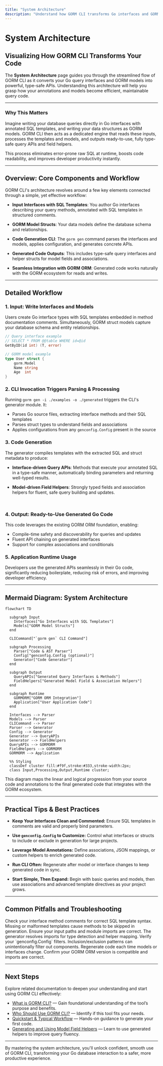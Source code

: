 ```yaml
---
title: "System Architecture"
description: "Understand how GORM CLI transforms Go interfaces and GORM models into type-safe APIs and helpers via a straightforward workflow. A mermaid diagram illustrates key components—from interface/model input, through CLI-driven generation, to seamless GORM integration—helping you visualize the product’s operational flow."
---
```


# System Architecture

## Visualizing How GORM CLI Transforms Your Code

The **System Architecture** page guides you through the streamlined flow of GORM CLI as it converts your Go query interfaces and GORM models into powerful, type-safe APIs. Understanding this architecture will help you grasp how your annotations and models become efficient, maintainable query code.

---

### Why This Matters

Imagine writing your database queries directly in Go interfaces with annotated SQL templates, and writing your data structures as GORM models. GORM CLI then acts as a dedicated engine that reads these inputs, processes the templates and models, and outputs ready-to-use, fully type-safe query APIs and field helpers.

This process eliminates error-prone raw SQL at runtime, boosts code readability, and improves developer productivity instantly.

---

## Overview: Core Components and Workflow

GORM CLI's architecture revolves around a few key elements connected through a simple, yet effective workflow:

- **Input Interfaces with SQL Templates**: You author Go interfaces describing your query methods, annotated with SQL templates in structured comments.

- **GORM Model Structs**: Your data models define the database schema and relationships.

- **Code Generation CLI**: The `gorm gen` command parses the interfaces and models, applies configuration, and generates concrete APIs.

- **Generated Code Outputs**: This includes type-safe query interfaces and helper structs for model fields and associations.

- **Seamless Integration with GORM ORM**: Generated code works naturally with the GORM ecosystem for reads and writes.

---

## Detailed Workflow

### 1. Input: Write Interfaces and Models

Users create Go interface types with SQL templates embedded in method documentation comments. Simultaneously, GORM struct models capture your database schema and entity relationships.

```go
// Query interface example
// SELECT * FROM @@table WHERE id=@id
GetByID(id int) (T, error)

// GORM model example
type User struct {
    gorm.Model
    Name string
    Age  int
}
```

### 2. CLI Invocation Triggers Parsing & Processing

Running `gorm gen -i ./examples -o ./generated` triggers the CLI's generator module. It:

- Parses Go source files, extracting interface methods and their SQL templates
- Parses struct types to understand fields and associations
- Applies configurations from any `genconfig.Config` present in the source

### 3. Code Generation

The generator compiles templates with the extracted SQL and struct metadata to produce:

- **Interface-driven Query APIs**: Methods that execute your annotated SQL in a type-safe manner, automatically binding parameters and returning well-typed results.

- **Model-driven Field Helpers**: Strongly typed fields and association helpers for fluent, safe query building and updates.

<br />

### 4. Output: Ready-to-Use Generated Go Code

This code leverages the existing GORM ORM foundation, enabling:

- Compile-time safety and discoverability for queries and updates
- Fluent API chaining on generated interfaces
- Support for complex associations and conditionals

### 5. Application Runtime Usage

Developers use the generated APIs seamlessly in their Go code, significantly reducing boilerplate, reducing risk of errors, and improving developer efficiency.

---

## Mermaid Diagram: System Architecture

```mermaid
flowchart TD

  subgraph Input
    Interfaces["Go Interfaces with SQL Templates"]
    Models["GORM Model Structs"]
  end

  CLICommand["`gorm gen` CLI Command"]

  subgraph Processing
    Parser["Code & AST Parser"]
    Config["genconfig.Config (optional)"]
    Generator["Code Generator"]
  end

  subgraph Output
    QueryAPIs["Generated Query Interfaces & Methods"]
    FieldHelpers["Generated Model Field & Association Helpers"]
  end

  subgraph Runtime
    GORMORM["GORM ORM Integration"]
    Application["User Application Code"]
  end

  Interfaces --> Parser
  Models --> Parser
  CLICommand --> Parser
  Parser --> Generator
  Config --> Generator
  Generator --> QueryAPIs
  Generator --> FieldHelpers
  QueryAPIs --> GORMORM
  FieldHelpers --> GORMORM
  GORMORM --> Application

  %% Styling
  classDef cluster fill:#f9f,stroke:#333,stroke-width:2px;
  class Input,Processing,Output,Runtime cluster;
```

This diagram maps the linear and logical progression from your source code and annotations to the final generated code that integrates with the GORM ecosystem.

---

## Practical Tips & Best Practices

- **Keep Your Interfaces Clean and Commented:** Ensure SQL templates in comments are valid and properly bind parameters.

- **Use `genconfig.Config` to Customize:** Control what interfaces or structs to include or exclude in generation for large projects.

- **Leverage Model Annotations:** Define associations, JSON mappings, or custom helpers to enrich generated code.

- **Run CLI Often:** Regenerate after model or interface changes to keep generated code in sync.

- **Start Simple, Then Expand:** Begin with basic queries and models, then use associations and advanced template directives as your project grows.

---

## Common Pitfalls and Troubleshooting

<AccordionGroup title="Common Challenges in Using GORM CLI System Architecture">
<Accordion title="Missing Generated Methods or Fields">
Check your interface method comments for correct SQL template syntax. Missing or malformed templates cause methods to be skipped in generation.
</Accordion>
<Accordion title="Incorrect or Unresolved Imports During Generation">
Ensure your input paths and module imports are correct. The generator resolves imports for type detection and helper mapping.
</Accordion>
<Accordion title="Unexpected Exclusion of Interfaces or Structs">
Verify your `genconfig.Config` filters. Inclusion/exclusion patterns can unintentionally filter out components.
</Accordion>
<Accordion title="Runtime Integration Errors with Generated Code">
Regenerate code each time models or interfaces change. Confirm your GORM ORM version is compatible and imports are correct.
</Accordion>
</AccordionGroup>

---

## Next Steps

Explore related documentation to deepen your understanding and start using GORM CLI effectively:

- [What is GORM CLI?](../introduction-value/product-overview) — Gain foundational understanding of the tool’s purpose and benefits.
- [Who Should Use GORM CLI?](../introduction-value/audience-usecases) — Identify if this tool fits your needs.
- [Quickstart & Typical Workflow](../../features-workflows/quickstart-workflow) — Hands-on guidance to generate your first code.
- [Generating and Using Model Field Helpers](../../core-workflows/guide-field-helpers) — Learn to use generated helpers to improve query fluency.

---

By mastering the system architecture, you'll unlock confident, smooth use of GORM CLI, transforming your Go database interaction to a safer, more productive experience.
